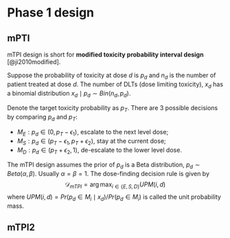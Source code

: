 # Phase 1 design

## mPTI 

mTPI design is short for **modified toxicity probability interval design** [@ji2010modified]. 

Suppose the probability of toxicity at dose $d$ is $p_d$ and $n_d$ is the number of patient treated at dose $d$. The number of DLTs (dose limiting toxicity), $x_d$ has a binomial distribution $x_d\mid p_d \sim Bin(n_d, p_d)$. 

Denote the target toxicity probability as $p_T$. There are 3 possible decisions by comparing $p_d$ and $p_T$: 

+ $M_E: p_d \in (0, p_T - \epsilon_1)$, escalate to the next level dose; 
+ $M_S: p_d \in (p_T - \epsilon_1, p_T + \epsilon_2)$, stay at the current dose; 
+ $M_D: p_d \in (p_T + \epsilon_2, 1)$, de-escalate to the lower level dose. 

The mTPI design assumes the prior of $p_d$ is a Beta distribution, $p_d \sim Beta(\alpha, \beta)$. Usually $\alpha = \beta = 1$. The dose-finding decision rule is given by 
$$
\mathcal{D}_{mTPI} = \arg\max_{i\in \{E, S, D\}} UPM(i, d)
$$
where $UPM(i, d) = Pr(p_d \in M_i \mid x_d)/Pr(p_d\in M_i)$ is called the unit probability mass. 



## mTPI2